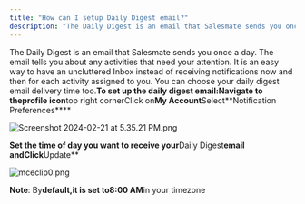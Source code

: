 ```yaml
---
title: "How can I setup Daily Digest email?"
description: "The Daily Digest is an email that Salesmate sends you once a day. The email tells you about any activities that need your attention. It is an easy way..."
---
```


The Daily Digest is an email that Salesmate sends you once a day. The email tells you about any activities that need your attention. It is an easy way to have an uncluttered Inbox instead of receiving notifications now and then for each activity assigned to you. You can choose your daily digest email delivery time too.**To set up the daily digest email:**Navigate to the**profile icon**top right cornerClick on**My Account**Select**Notification Preferences****

![Screenshot 2024-02-21 at 5.35.21 PM.png](./images/Screenshot-2024-02-21-at-5.35.21-PM.png)

**Set the time of day you want to receive your**Daily Digest**email andClick**Update**

![mceclip0.png](./images/mceclip0-3.png)

**Note**: By**default,**it is set to**8:00 AM**in your timezone
